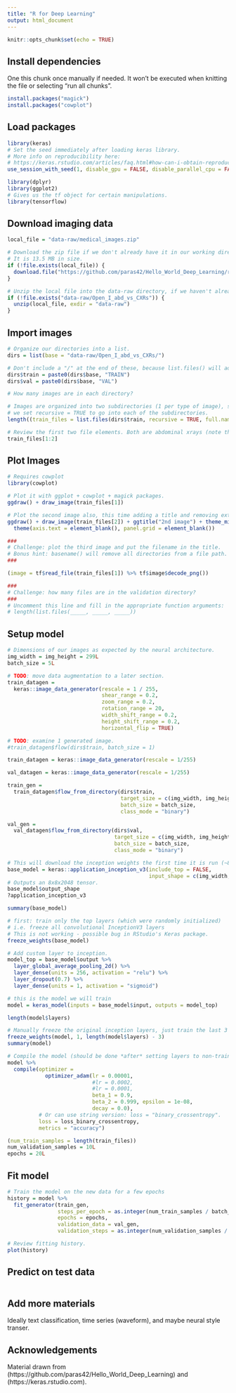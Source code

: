 ```yaml
---
title: "R for Deep Learning"
output: html_document
---
```


```r
knitr::opts_chunk$set(echo = TRUE)
```

## Install dependencies

One this chunk once manually if needed. It won't be executed when knitting the file or selecting "run all chunks".

```r
install.packages("magick")
install.packages("cowplot")

```

## Load packages

```r

library(keras)
# Set the seed immediately after loading keras library.
# More info on reproducibility here:
# https://keras.rstudio.com/articles/faq.html#how-can-i-obtain-reproducible-results-using-keras-during-development
use_session_with_seed(1, disable_gpu = FALSE, disable_parallel_cpu = FALSE)

library(dplyr)
library(ggplot2)
# Gives us the tf object for certain manipulations.
library(tensorflow)

```

## Download imaging data

```r
local_file = "data-raw/medical_images.zip"

# Download the zip file if we don't already have it in our working directory.
# It is 13.5 MB in size.
if (!file.exists(local_file)) {
  download.file("https://github.com/paras42/Hello_World_Deep_Learning/raw/9921a12c905c00a88898121d5dc538e3b524e520/Open_I_abd_vs_CXRs.zip", local_file)
}

# Unzip the local file into the data-raw directory, if we haven't already.
if (!file.exists("data-raw/Open_I_abd_vs_CXRs")) {
  unzip(local_file, exdir = "data-raw")
}  
```

## Import images

```r
# Organize our directories into a list.
dirs = list(base = "data-raw/Open_I_abd_vs_CXRs/")

# Don't include a "/" at the end of these, because list.files() will add later.
dirs$train = paste0(dirs$base, "TRAIN")
dirs$val = paste0(dirs$base, "VAL")

# How many images are in each directory?

# Images are organized into two subdirectories (1 per type of image), so
# we set recursive = TRUE to go into each of the subdirectories.
length((train_files = list.files(dirs$train, recursive = TRUE, full.names = TRUE)))

# Review the first two file elements. Both are abdominal xrays (note the subdirectory).
train_files[1:2]
```

## Plot Images

```r

# Requires cowplot
library(cowplot)

# Plot it with ggplot + cowplot + magick packages.
ggdraw() + draw_image(train_files[1])

# Plot the second image also, this time adding a title and removing extra items.
ggdraw() + draw_image(train_files[2]) + ggtitle("2nd image") + theme_minimal() +
  theme(axis.text = element_blank(), panel.grid = element_blank())

###
# Challenge: plot the third image and put the filename in the title.
# Bonus hint: basename() will remove all directories from a file path.
###

(image = tf$read_file(train_files[1]) %>% tf$image$decode_png())

###
# Challenge: how many files are in the validation directory?
###
# Uncomment this line and fill in the appropriate function arguments:
# length(list.files(_____, _____, _____))


```

## Setup model

```r
# Dimensions of our images as expected by the neural architecture.
img_width = img_height = 299L
batch_size = 5L

# TODO: move data augmentation to a later section.
train_datagen =
  keras::image_data_generator(rescale = 1 / 255,
                              shear_range = 0.2,
                              zoom_range = 0.2,
                              rotation_range = 20,
                              width_shift_range = 0.2,
                              height_shift_range = 0.2,
                              horizontal_flip = TRUE)

# TODO: examine 1 generated image.
#train_datagen$flow(dirs$train, batch_size = 1)

train_datagen = keras::image_data_generator(rescale = 1/255)

val_datagen = keras::image_data_generator(rescale = 1/255)

train_gen =
  train_datagen$flow_from_directory(dirs$train,
                                    target_size = c(img_width, img_height),
                                    batch_size = batch_size,
                                    class_mode = "binary")

val_gen =
  val_datagen$flow_from_directory(dirs$val,
                                  target_size = c(img_width, img_height),
                                  batch_size = batch_size,
                                  class_mode = "binary")

# This will download the inception weights the first time it is run (~84 MB)
base_model = keras::application_inception_v3(include_top = FALSE,
                                             input_shape = c(img_width, img_height, 3L))
# Outputs an 8x8x2048 tensor.
base_model$output_shape
?application_inception_v3

summary(base_model)

# first: train only the top layers (which were randomly initialized)
# i.e. freeze all convolutional InceptionV3 layers
# This is not working - possible bug in RStudio's Keras package.
freeze_weights(base_model)

# Add custom layer to inception.
model_top = base_model$output %>%
  layer_global_average_pooling_2d() %>%
  layer_dense(units = 256, activation = "relu") %>%
  layer_dropout(0.7) %>%
  layer_dense(units = 1, activation = "sigmoid")

# this is the model we will train
model = keras_model(inputs = base_model$input, outputs = model_top)

length(model$layers)

# Manually freeze the original inception layers, just train the last 3 layers.
freeze_weights(model, 1, length(model$layers) - 3)
summary(model)

# Compile the model (should be done *after* setting layers to non-trainable)
model %>%
  compile(optimizer =
            optimizer_adam(lr = 0.00001,
                           #lr = 0.0002,
                           #lr = 0.0001,
                           beta_1 = 0.9,
                           beta_2 = 0.999, epsilon = 1e-08,
                           decay = 0.0),
          # Or can use string version: loss = "binary_crossentropy".
          loss = loss_binary_crossentropy,
          metrics = "accuracy")

(num_train_samples = length(train_files))
num_validation_samples = 10L
epochs = 20L
```

## Fit model

```r

# Train the model on the new data for a few epochs
history = model %>%
  fit_generator(train_gen,
                steps_per_epoch = as.integer(num_train_samples / batch_size),
                epochs = epochs,
                validation_data = val_gen,
                validation_steps = as.integer(num_validation_samples / batch_size))

# Review fitting history.
plot(history)
```

## Predict on test data

```r
```


## Add more materials

Ideally text classification, time series (waveform), and maybe neural style transer.


## Acknowledgements

Material drawn from (https://github.com/paras42/Hello_World_Deep_Learning) and (https://keras.rstudio.com).